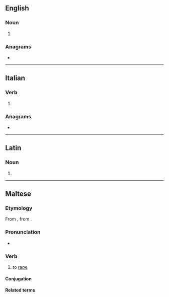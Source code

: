 ==English==

===Noun===
{{head|en|noun form}}

# {{plural of|en|stuprum}}

===Anagrams===
* {{anagrams|en|a=aprstu|prutas|raptus}}

----

==Italian==

===Verb===
{{head|it|verb form}}

# {{inflection of|it|stuprare||3|s|pres|indc|;|2|s|impr}}

===Anagrams===
* {{anagrams|it|a=aprstu|raptus}}

----

==Latin==

===Noun===
{{la-noun-form|stupra}}

# {{inflection of|la|stuprum||nom//acc//voc|p}}

----

==Maltese==

===Etymology===
From {{bor|mt|it|stuprare}}, from {{der|mt|la|stupro|stuprare}}.

===Pronunciation===
* {{IPA|mt|/ˈstuːp.ra/}}

===Verb===
{{mt-verb|jistupra|stuprat||stuprar}}

# to [[rape]] {{gloss|force sexual intercourse on}}

====Conjugation====
{{mt-conj/loan}}

====Related terms====
{{col4|mt|stupratur|stupru}}
